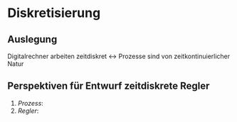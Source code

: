 # Diskretisierung

## Auslegung

Digitalrechner arbeiten zeitdiskret $\leftrightarrow$ Prozesse sind von zeitkontinuierlicher Natur

::: callout-note
## Perspektiven für Entwurf zeitdiskrete Regler

1.  *Prozess*:
2.  *Regler*:
:::